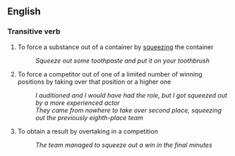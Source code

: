 == English ==

=== Transitive verb ===

# To force a substance out of a container by [[squeeze|squeezing]] the container
#: ''Squeeze out some toothpaste and put it on your toothbrush''
# To force a competitor out of one of a limited number of winning positions by taking over that position or a higher one
#: ''I auditioned and I would have had the role, but I got squeezed out by a more experienced actor''
#: ''They came from nowhere to take over second place, squeezing out the previously eighth-place team''
# To obtain a result by overtaking in a competition
#: ''The team managed to squeeze out a win in the final minutes''